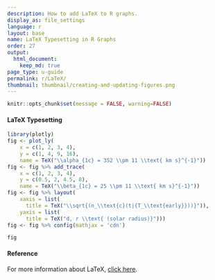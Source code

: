 ```yaml
---
description: How to add LaTeX to R graphs.
display_as: file_settings
language: r
layout: base
name: LaTeX Typesetting in R Graphs
order: 27
output:
  html_document:
    keep_md: true
page_type: u-guide
permalink: r/LaTeX/
thumbnail: thumbnail/creating-and-updating-figures.png
---
```


```r
knitr::opts_chunk$set(message = FALSE, warning=FALSE)
```
#### LaTeX Typesetting


```r
library(plotly)
fig <- plot_ly(
    x = c(1, 2, 3, 4), 
    y = c(1, 4, 9, 16),
    name = TeX("\\alpha_{1c} = 352 \\pm 11 \\text{ km s}^{-1}"))
fig <- fig %>% add_trace(
    x = c(1, 2, 3, 4), 
    y = c(0.5, 2, 4.5, 8),
    name = TeX("\\beta_{1c} = 25 \\pm 11 \\text{ km s}^{-1}"))
fig <- fig %>% layout(
    xaxis = list(
      title = TeX("\\sqrt{(n_\\text{c}(t|{T_\\text{early}}))}")),
    yaxis = list(
      title = TeX("d, r \\text{ (solar radius)}")))
fig <- fig %>% config(mathjax = 'cdn')

fig
```

#### Reference

For more information about LaTeX, [click here](https://github.com/ropensci/plotly/blob/master/inst/examples/rmd/MathJax/index.Rmd).